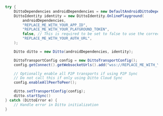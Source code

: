 ```java Java
try {
    DittoDependencies androidDependencies = new DefaultAndroidDittoDependencies(this.context);
    DittoIdentity identity = new DittoIdentity.OnlinePlayground(
        androidDependencies,
        "REPLACE_ME_WITH_YOUR_APP_ID",
        "REPLACE_ME_WITH_YOUR_PLAYGROUND_TOKEN",
        false, // This is required to be set to false to use the correct URLs
        "REPLACE_ME_WITH_YOUR_AUTH_URL",
    );

    Ditto ditto = new Ditto(androidDependencies, identity);

    DittoTransportConfig config = new DittoTransportConfig();
    config.getConnect().getWebsocketUrls().add("wss://REPLACE_ME_WITH_YOUR_WEBSOCKET_URL");

    // Optionally enable all P2P transports if using P2P Sync
    // Do not call this if only using Ditto Cloud Sync
    config.enableAllPeerToPeer();

    ditto.setTransportConfig(config);
    ditto.startSync()
} catch (DittoError e) {
    // Handle error in Ditto initialization
}
```